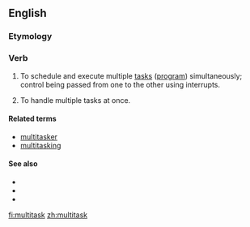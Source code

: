 ==English==

===Etymology===
{{prefix|multi-task}}

===Verb===
{{en-verb|multitasks|multitasking|multitasked}}

# {{computing}} To schedule and execute multiple [[task]]s ([[program]]) simultaneously; control being passed from one to the other using interrupts.
# {{buzzword|figurative|of a person}} To handle multiple tasks at once.

====Related terms====
*[[multitasker]]
*[[multitasking]]

====See also====
*{{pedialite}}
*{{pedialite|Human multitasking}}
*{{pedialite|Computer multitasking}}

[[fi:multitask]]
[[zh:multitask]]